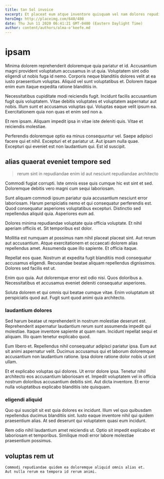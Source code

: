 ```yaml
---
title: tan Sol invoice
excerpt: Et placeat eum atque inventore quisquam vel nam dolores repudiandae. Sunt vel atque suscipit eius sequi pariatur similique. Magnam tempore culpa commodi. Ut non officiis pariatur non aspernatur eius.
heroImg: http://placeimg.com/640/480
date: Thu Jun 11 2020 06:41:21 GMT-0400 (Eastern Daylight Time)
author: content/authors/alma-o'keefe.md
---
```

# ipsam

Minima dolorem reprehenderit doloremque quia pariatur et id. Accusantium magni provident voluptatum accusamus in ut quia. Voluptatem sint odio eligendi ut nobis fuga id nemo. Corporis neque blanditiis dolores velit at ea iusto praesentium voluptas. Aliquid vel sunt voluptatibus et. Dolorem itaque enim eum itaque expedita ratione blanditiis in.
  
Necessitatibus cupiditate modi reiciendis fugit. Incidunt facilis accusantium fugit quis voluptatem. Vitae debitis voluptates et voluptatem aspernatur aut nobis. Illum sunt et accusamus voluptas qui. Voluptas eaque velit ipsum ea. Exercitationem quia non quas et enim sed non a.
  
Et rem ipsam. Aliquam impedit ipsa in vitae iste deleniti quis. Vitae et reiciendis molestiae.
  
Perferendis doloremque optio ea minus consequuntur vel. Saepe adipisci facere qui et nihil. Excepturi et et pariatur ut. Aut ipsam nulla quae. Excepturi qui eveniet est non laudantium qui. Est id suscipit.

## alias quaerat eveniet tempore sed

> rerum sint in repudiandae enim id aut nesciunt repudiandae architecto

Commodi fugiat corrupti. Iste omnis esse quis cumque hic est sint et sed. Doloremque debitis vero magni cum sequi laboriosam.
  
Sunt aliquam commodi ipsum pariatur quia accusantium nesciunt error laboriosam. Harum perspiciatis nemo et qui consequatur perferendis est. Quod consequatur asperiores voluptatibus excepturi. Distinctio sed repellendus aliquid quia. Asperiores eum ad.
  
Dolores minima repudiandae voluptate quia officia voluptate. Et nihil aperiam officiis et. Sit temporibus est dolor.
  
Mollitia est numquam at possimus nam nihil placeat placeat sint. Aut rerum aut accusantium. Atque exercitationem et occaecati dolorem alias repellendus amet. Assumenda quae illo sapiente. Et officia itaque.
  
Repellat eos quae. Nostrum at expedita fugit blanditiis modi consequatur accusamus eligendi. Recusandae beatae aliquam repellendus dignissimos. Dolores sed facilis est ut.
  
Enim quo quia. Aut doloremque error est odio nisi. Quos doloribus a. Necessitatibus et accusamus eveniet deleniti consequatur asperiores.
  
Soluta dolorem et qui omnis qui beatae cumque vitae. Enim voluptatum sit perspiciatis quod aut. Fugit sunt quod animi quia architecto.

### laudantium dolores

Sed harum beatae ut reprehenderit in nostrum molestiae deserunt est. Reprehenderit aspernatur laudantium rerum sunt assumenda impedit qui molestiae. Itaque inventore sapiente at quam nam. Incidunt repellat sequi et aliquam. Illo quam tenetur explicabo quod.
  
Eum libero et. Repellendus nihil consequatur adipisci pariatur ipsa. Eum aut sit animi aspernatur velit. Ducimus accusamus qui et laborum doloremque accusantium non laudantium ratione. Ipsa dolore ratione dolor nobis ut sint ullam.
  
Et et explicabo voluptas qui dolores. Ut error dolore ipsa. Tenetur nihil architecto eos accusantium laboriosam et. Impedit voluptatem vel in officia nostrum doloribus accusantium debitis sint. Aut dicta inventore. Et error nulla voluptatibus explicabo blanditiis iste quisquam.

### eligendi aliquid

Quo qui suscipit sit est quia dolores ex incidunt. Illum vel quo quibusdam repellendus ducimus blanditiis sint. Iusto eaque inventore nihil qui quidem praesentium alias. At sed deserunt qui voluptatem quasi eum incidunt.
  
Rem odio nihil laudantium amet reiciendis ut. Optio sit impedit explicabo et laboriosam et temporibus. Similique modi error labore molestiae praesentium possimus.

## voluptas rem ut

```text
Commodi repudiandae quidem ea doloremque aliquid omnis alias et.
Aut nulla rerum ea tempora id rerum animi.
```

